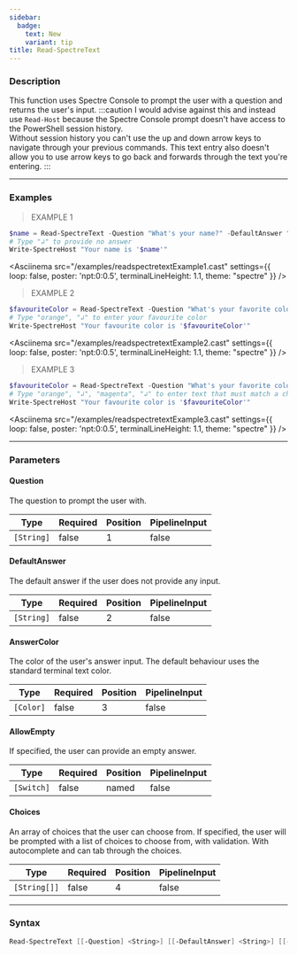 ```yaml
---
sidebar:
  badge:
    text: New
    variant: tip
title: Read-SpectreText
---
```





### Description

This function uses Spectre Console to prompt the user with a question and returns the user's input.
:::caution
I would advise against this and instead use `Read-Host` because the Spectre Console prompt doesn't have access to the PowerShell session history.  
Without session history you can't use the up and down arrow keys to navigate through your previous commands.
This text entry also doesn't allow you to use arrow keys to go back and forwards through the text you're entering.
:::

---

### Examples
> EXAMPLE 1

```powershell
$name = Read-SpectreText -Question "What's your name?" -DefaultAnswer "Prefer not to say"
# Type "↲" to provide no answer
Write-SpectreHost "Your name is '$name'"
```
<Asciinema
    src="/examples/readspectretextExample1.cast"
    settings={{
        loop: false,
        poster: 'npt:0:0.5',
        terminalLineHeight: 1.1,
        theme: "spectre"
    }}
/>
> EXAMPLE 2

```powershell
$favouriteColor = Read-SpectreText -Question "What's your favorite color?" -DefaultAnswer "pink"
# Type "orange", "↲" to enter your favourite color
Write-SpectreHost "Your favourite color is '$favouriteColor'"
```
<Asciinema
    src="/examples/readspectretextExample2.cast"
    settings={{
        loop: false,
        poster: 'npt:0:0.5',
        terminalLineHeight: 1.1,
        theme: "spectre"
    }}
/>
> EXAMPLE 3

```powershell
$favouriteColor = Read-SpectreText -Question "What's your favorite color?" -AnswerColor "Cyan1" -Choices "Black", "Green", "Magenta", "I'll never tell!"
# Type "orange", "↲", "magenta", "↲" to enter text that must match a choice in the choices list, orange will be rejected, magenta will be accepted
Write-SpectreHost "Your favourite color is '$favouriteColor'"
```
<Asciinema
    src="/examples/readspectretextExample3.cast"
    settings={{
        loop: false,
        poster: 'npt:0:0.5',
        terminalLineHeight: 1.1,
        theme: "spectre"
    }}
/>

---

### Parameters
#### **Question**
The question to prompt the user with.

|Type      |Required|Position|PipelineInput|
|----------|--------|--------|-------------|
|`[String]`|false   |1       |false        |

#### **DefaultAnswer**
The default answer if the user does not provide any input.

|Type      |Required|Position|PipelineInput|
|----------|--------|--------|-------------|
|`[String]`|false   |2       |false        |

#### **AnswerColor**
The color of the user's answer input. The default behaviour uses the standard terminal text color.

|Type     |Required|Position|PipelineInput|
|---------|--------|--------|-------------|
|`[Color]`|false   |3       |false        |

#### **AllowEmpty**
If specified, the user can provide an empty answer.

|Type      |Required|Position|PipelineInput|
|----------|--------|--------|-------------|
|`[Switch]`|false   |named   |false        |

#### **Choices**
An array of choices that the user can choose from. If specified, the user will be prompted with a list of choices to choose from, with validation.
With autocomplete and can tab through the choices.

|Type        |Required|Position|PipelineInput|
|------------|--------|--------|-------------|
|`[String[]]`|false   |4       |false        |

---

### Syntax
```powershell
Read-SpectreText [[-Question] <String>] [[-DefaultAnswer] <String>] [[-AnswerColor] <Color>] [-AllowEmpty] [[-Choices] <String[]>] [<CommonParameters>]
```
